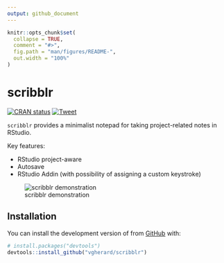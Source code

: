 ```yaml
---
output: github_document
---
```


<!-- README.md is generated from README.Rmd. Please edit that file -->

```r
knitr::opts_chunk$set(
  collapse = TRUE,
  comment = "#>",
  fig.path = "man/figures/README-",
  out.width = "100%"
)
```

# scribblr

<!-- badges: start -->
[![CRAN status](https://www.r-pkg.org/badges/version/scribblr)](https://CRAN.R-project.org/package=scribblr)
[![Tweet](https://img.shields.io/twitter/url/http/shields.io.svg?style=social)](https://twitter.com/intent/tweet?text={scribblr}:%20A%20Minimalist%20Notepad%20Inside%20RStudio&url=https://github.com/vgherard/scribblr&via=ValerioGherardi&hashtags=rstats,rstudio,productivity)
<!-- badges: end -->

`scribblr` provides a minimalist notepad for taking project-related notes in RStudio.

Key features:

- RStudio project-aware
- Autosave
- RStudio Addin (with possibility of assigning a custom keystroke)

![scribblr demonstration](https://raw.githubusercontent.com/vgherard/scribblr/master/img/scribblr.gif)

## Installation

You can install the development version of \code{scribblr} from [GitHub](https://github.com/) with:

``` r
# install.packages("devtools")
devtools::install_github("vgherard/scribblr")
```
